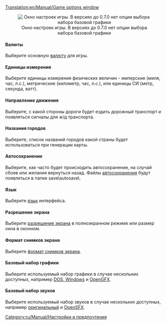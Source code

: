 [[Translation:en/Manual/Game options window]]
{{ru/Необходимо сделать|поправить ссылки после перевода соответствующих страниц}}
{{ru/Manual/Оглавление}}
<center>[[File:ru/Manual/Game options.png|center|frame|Окно настроек игры. В версиях до 0.7.0 нет опции выбора набора базовой графики]]</center>

====Валюты====
Выберите основную [[en/Archive/Manual/Settings/Currency|валюту]] для игры.

====Единицы измерения====
Выберите единицы измерения физических величин - имперские (миля, час, л.с.), метрические (километр, час, л.с.), или единицы СИ (метр, секунда, ватт).

====Направление движения====
Выберите, с какой стороны дороги будет ездить дорожный транспорт и появляться сигналы для ж/д транспорта.

====Названия городов====
Выберите, список названий городов какой страны будет использоваться при генерации карты.

====Автосохранение====
Выберите, как часто будет происходить автосохранение, на случай сбоев или желания вернуться назад. Файлы [[en/Archive/Manual/Settings/Autosave|автосохранения]] будут появляться в папке save\autosave\.

====Язык====
Выберите [[en/Archive/Manual/Settings/Language|язык]] интерфейса.

====Разрешение экрана====
Выберите [[en/Archive/Manual/Settings/Resolution|разрешение экрана]] в полноэкранном режиме или размер окна в оконном.

====Формат снимков экрана====
Выберите [[en/Archive/Manual/Settings/Screenshot format|формат снимков экрана]].

====Базовый набор графики====
Выберите используемый набор графики в случае нескольких доступных, например [[en/Archive/Manual/Installation FAQ#what-files-do-i-need-from-ttd|DOS, Windows]] и [[en/Archive/Community/Graphics Replacement|OpenGFX]].

====Базовый набор звуков====
Выберите используемый набор звуков в случае нескольких доступных, например [[en/Archive/Manual/Installation FAQ#what-files-do-i-need-from-ttd|оригинальный]] и [[en/Archive/Community/Sound Effects Replacement|OpenSFX]].


[[Category:ru/Manual/Настройки и предпочтения]]